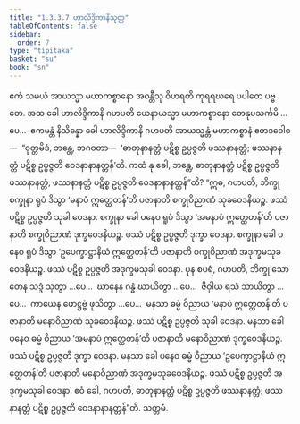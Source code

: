 ```yaml
---
title: "1.3.3.7 ဟာလိဒ္ဒိကာနိသုတ္တ"
tableOfContents: false
sidebar:
  order: 7
type: "tipitaka"
basket: "su"
book: "sn"
---
```



<DynamicBreadcrumb />

<Division number="130" book="sn" e="ch" v="18" p="299">

<Paragraph number="743" book="sn">
ဧကံ သမယံ အာယသ္မာ မဟာကစ္စာနော အဝန္တီသု ဝိဟရတိ ကုရရဃရေ ပပါတေ ပဗ္ဗတေ. အထ ခေါ ဟာလိဒ္ဒိကာနိ ဂဟပတိ ယေနာယသ္မာ မဟာကစ္စာနော တေနုပသင်္ကမိ …ပေ…  ဧကမန္တံ နိသိန္နော ခေါ ဟာလိဒ္ဒိကာနိ ဂဟပတိ အာယသ္မန္တံ မဟာကစ္စာနံ ဧတဒဝေါစ—  “ဝုတ္တမိဒံ, ဘန္တေ, ဘဂဝတာ—  ‘ဓာတုနာနတ္တံ ပဋိစ္စ ဥပ္ပဇ္ဇတိ ဖဿနာနတ္တံ; ဖဿနာနတ္တံ ပဋိစ္စ ဥပ္ပဇ္ဇတိ ဝေဒနာနာနတ္တန်’တိ. ကထံ နု ခေါ, ဘန္တေ, ဓာတုနာနတ္တံ ပဋိစ္စ ဥပ္ပဇ္ဇတိ ဖဿနာနတ္တံ; ဖဿနာနတ္တံ ပဋိစ္စ ဥပ္ပဇ္ဇတိ ဝေဒနာနာနတ္တန်”တိ? “ဣဓ, ဂဟပတိ, ဘိက္ခု စက္ခုနာ ရူပံ ဒိသွာ ‘မနာပံ ဣတ္ထေတန်’တိ ပဇာနာတိ စက္ခုဝိညာဏံ သုခဝေဒနိယဉ္စ. ဖဿံ ပဋိစ္စ ဥပ္ပဇ္ဇတိ သုခါ ဝေဒနာ. စက္ခုနာ ခေါ ပနေဝ ရူပံ ဒိသွာ ‘အမနာပံ ဣတ္ထေတန်’တိ ပဇာနာတိ စက္ခုဝိညာဏံ ဒုက္ခဝေဒနိယဉ္စ. ဖဿံ ပဋိစ္စ ဥပ္ပဇ္ဇတိ ဒုက္ခာ ဝေဒနာ. စက္ခုနာ ခေါ ပနေဝ ရူပံ ဒိသွာ ‘ဥပေက္ခာဋ္ဌာနိယံ ဣတ္ထေတန်’တိ ပဇာနာတိ စက္ခုဝိညာဏံ အဒုက္ခမသုခဝေဒနိယဉ္စ. ဖဿံ ပဋိစ္စ ဥပ္ပဇ္ဇတိ အဒုက္ခမသုခါ ဝေဒနာ.
</Paragraph>

<Paragraph number="744" book="sn">
ပုန စပရံ, ဂဟပတိ, ဘိက္ခု သောတေန သဒ္ဒံ သုတွာ …ပေ…  ဃာနေန ဂန္ဓံ ဃာယိတွာ …ပေ…  ဇိဝှါယ ရသံ သာယိတွာ …ပေ…  ကာယေန ဖောဋ္ဌဗ္ဗံ ဖုသိတွာ …ပေ…  မနသာ ဓမ္မံ ဝိညာယ ‘မနာပံ ဣတ္ထေတန်’တိ ပဇာနာတိ မနောဝိညာဏံ သုခဝေဒနိယဉ္စ. ဖဿံ ပဋိစ္စ ဥပ္ပဇ္ဇတိ သုခါ ဝေဒနာ. မနသာ ခေါ ပနေဝ ဓမ္မံ ဝိညာယ ‘အမနာပံ ဣတ္ထေတန်’တိ ပဇာနာတိ မနောဝိညာဏံ ဒုက္ခဝေဒနိယဉ္စ. ဖဿံ ပဋိစ္စ ဥပ္ပဇ္ဇတိ ဒုက္ခာ ဝေဒနာ. မနသာ ခေါ ပနေဝ ဓမ္မံ ဝိညာယ ‘ဥပေက္ခာဋ္ဌာနိယံ ဣတ္ထေတန်’တိ ပဇာနာတိ မနောဝိညာဏံ အဒုက္ခမသုခဝေဒနိယဉ္စ. ဖဿံ ပဋိစ္စ ဥပ္ပဇ္ဇတိ အဒုက္ခမသုခါ ဝေဒနာ. ဧဝံ ခေါ, ဂဟပတိ, ဓာတုနာနတ္တံ ပဋိစ္စ ဥပ္ပဇ္ဇတိ ဖဿနာနတ္တံ; ဖဿနာနတ္တံ ပဋိစ္စ ဥပ္ပဇ္ဇတိ ဝေဒနာနာနတ္တန်”တိ.

</Paragraph>
</Division>

<Paragraph number="745" type="center" book="sn">
သတ္တမံ.
</Paragraph>